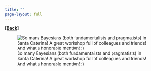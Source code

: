 ```yaml
---
title: ""
page-layout: full
---
```

  
[**[Back]**](../pages/talks.qmd)


![So many Bayesians (both fundamentalists and pragmatists) in Santa Caterina! A great workshop full of colleagues and friends! And what a honorable mention! :)](../images/sisbayes25.jpg)